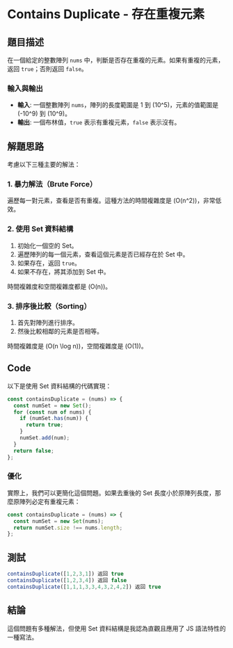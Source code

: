 # Contains Duplicate - 存在重複元素

## 題目描述

在一個給定的整數陣列 `nums` 中，判斷是否存在重複的元素。如果有重複的元素，返回 `true`；否則返回 `false`。

### 輸入與輸出

- **輸入**: 一個整數陣列 `nums`，陣列的長度範圍是 1 到 \(10^5\)，元素的值範圍是 \(-10^9\) 到 \(10^9\)。
- **輸出**: 一個布林值，`true` 表示有重複元素，`false` 表示沒有。

## 解題思路

考慮以下三種主要的解法：

### 1. 暴力解法（Brute Force）

遍歷每一對元素，查看是否有重複。這種方法的時間複雜度是 \(O(n^2)\)，非常低效。

### 2. 使用 Set 資料結構

1. 初始化一個空的 Set。
2. 遍歷陣列的每一個元素，查看這個元素是否已經存在於 Set 中。
3. 如果存在，返回 `true`。
4. 如果不存在，將其添加到 Set 中。

時間複雜度和空間複雜度都是 \(O(n)\)。

### 3. 排序後比較（Sorting）

1. 首先對陣列進行排序。
2. 然後比較相鄰的元素是否相等。

時間複雜度是 \(O(n \log n)\)，空間複雜度是 \(O(1)\)。

## Code

以下是使用 Set 資料結構的代碼實現：

```javascript
const containsDuplicate = (nums) => {
  const numSet = new Set();
  for (const num of nums) {
    if (numSet.has(num)) {
      return true;
    }
    numSet.add(num);
  }
  return false;
};
```

### 優化

實際上，我們可以更簡化這個問題。如果去重後的 Set 長度小於原陣列長度，那麼原陣列必定有重複元素：

```javascript
const containsDuplicate = (nums) => {
  const numSet = new Set(nums);
  return numSet.size !== nums.length;
};
```

## 測試

```javascript
containsDuplicate([1,2,3,1]) 返回 true
containsDuplicate([1,2,3,4]) 返回 false
containsDuplicate([1,1,1,3,3,4,3,2,4,2]) 返回 true
```

## 結論

這個問題有多種解法，但使用 Set 資料結構是我認為直觀且應用了 JS 語法特性的一種寫法。
